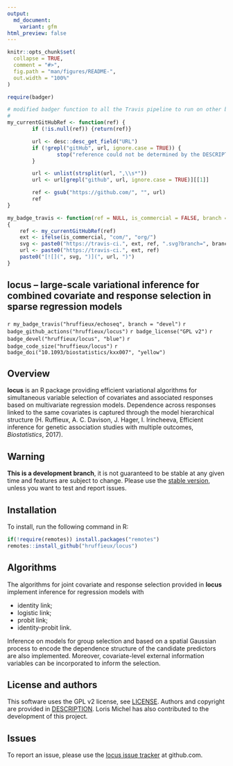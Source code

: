```yaml
---
output:
  md_document:
    variant: gfm
html_preview: false
---
```


<!-- README.md is generated from README.Rmd. Please edit that file -->
<!-- First time: run usethis::use_readme_rmd() to create a pre-commit hook that 
prevents from committing if the README.Rmd has changed, but has not been 
re-knitted to generate an updated README.md -->

```r
knitr::opts_chunk$set(
  collapse = TRUE,
  comment = "#>",
  fig.path = "man/figures/README-",
  out.width = "100%"
)
```


```r
require(badger)

# modified badger function to all the Travis pipeline to run on other branches than the master
#
my_currentGitHubRef <- function(ref) {
        if (!is.null(ref)) {return(ref)}

        url <- desc::desc_get_field("URL")
        if (!grepl("gitHub", url, ignore.case = TRUE)) {
                stop("reference could not be determined by the DESCRIPTION' url")
        }

        url <- unlist(strsplit(url, ",\\s*"))
        url <- url[grepl("github", url, ignore.case = TRUE)][[1]]

        ref <- gsub("https://github.com/", "", url)
        ref
}

my_badge_travis <- function(ref = NULL, is_commercial = FALSE, branch = "master") 
{
    ref <- my_currentGitHubRef(ref)
    ext <- ifelse(is_commercial, "com/", "org/")
    svg <- paste0("https://travis-ci.", ext, ref, ".svg?branch=", branch)
    url <- paste0("https://travis-ci.", ext, ref)
    paste0("[![](", svg, ")](", url, ")")
}
```


## locus – large-scale variational inference for combined covariate and response selection in sparse regression models

<!-- Run for the R CMD checks, run usethis::use_github_actions() to set up the pipeline, possibly modify the .yaml file and then: -->
`r my_badge_travis("hruffieux/echoseq", branch = "devel")`
`r badge_github_actions("hruffieux/locus")` 
`r badge_license("GPL v2")`
`r badge_devel("hruffieux/locus", "blue")`
`r badge_code_size("hruffieux/locus")`
`r badge_doi("10.1093/biostatistics/kxx007", "yellow")`

## Overview

**locus** is an R package providing efficient variational algorithms for
simultaneous variable selection of covariates and associated responses based
on multivariate regression models. Dependence across responses linked to the 
same covariates is captured through the model hierarchical structure 
(H. Ruffieux, A. C. Davison, J. Hager, I. Irincheeva, Efficient inference 
for genetic association studies with multiple outcomes, *Biostatistics*, 2017). 

## Warning

**This is a development branch**, it is not guaranteed to be stable at any given time 
and features are subject to change. Please use the [stable version](https://github.com/hruffieux/locus),
unless you want to test and report issues.

## Installation

To install, run the following command in R:

``` r
if(!require(remotes)) install.packages("remotes")
remotes::install_github("hruffieux/locus")
```

## Algorithms

The algorithms for joint covariate and response selection provided in **locus**
implement inference for regression models with 

* identity link;
* logistic link;
* probit link;
* identity-probit link.

Inference on models for group selection and based on a spatial Gaussian process to 
encode the dependence structure of the candidate predictors are also implemented. 
Moreover, covariate-level external information variables can be incorporated to 
inform the selection.

## License and authors

This software uses the GPL v2 license, see [LICENSE](LICENSE).
Authors and copyright are provided in [DESCRIPTION](DESCRIPTION). Loris Michel
has also contributed to the development of this project.

## Issues

To report an issue, please use the [locus issue tracker](https://github.com/hruffieux/locus/issues) at github.com.


